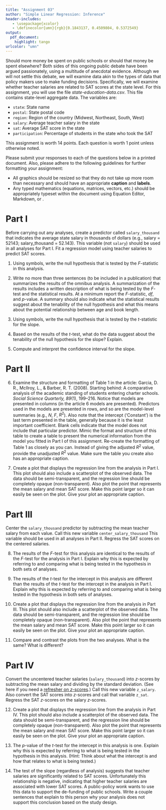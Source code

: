 ```yaml
---
title: "Assignment 03"
author: "Simple Linear Regression: Inference"
header-includes:
   - \usepackage{xcolor}
   - \definecolor{umn}{rgb}{0.1843137, 0.4509804, 0.5372549}
output: 
  pdf_document:
    highlight: tango
urlcolor: "umn"
---
```


Should more money be spent on public schools or should that money be spent elsewhere? Both sides of this ongoing public debate have been argued passionately, using a multitude of anecdotal evidence. Although we will not settle this debate, we will examine data akin to the types of data that policy makers use to make funding decisions. Specifically, we will examine whether teacher salaries are related to SAT scores at the state level. For this assignment, you will use the file *state-education-data.csv*. This file contains state-level aggregate data. The variables are:

- `state`: State name
- `postal`: State postal code
- `region`: Region of the country (Midwest, Northeast, South, West)
- `salary`: Average teacher salary in the state
- `sat`: Average SAT score in the state
- `participation`: Percentage of students in the state who took the SAT

This assignment is worth 14 points. Each question is worth 1 point unless otherwise noted. 

Please submit your responses to each of the questions below in a printed document. Also, please adhere to the following guidelines for further formatting your assignment: 

- All graphics should be resized so that they do not take up more room than necessary and should have an appropriate **caption** and **labels**. 
- Any typed mathematics (equations, matrices, vectors, etc.) should be appropriately typeset within the document using Equation Editor, Markdown, or \LaTeX. 

\rule{0.5\linewidth}{\linethickness}

# Part I

Before carrying out any analyses, create a predictor called `salary_thousand` that indicates the average state salary in thousands of dollars (e.g., salary = 52143; salary_thousand = 52.143). This variable (not `salary`) should be used in all analyses for Part I. Fit a regression model using teacher salaries to predict SAT scores.

1. Using symbols, write the null hypothesis that is tested by the *F*-statistic in this analysis.

2. Write no more than three sentences (to be included in a publication) that summarizes the results of the omnibus analysis. A summarization of the results includes a written description of what is being tested by the *F*-test and the statistical results. At a minimum report the *F*-statistic, *df*, and *p*-value. A summary should also indicate what the statistical results suggest about the tenability of the null hypothesis and what this means about the potential relationship between age and book length.

3. Using symbols, write the null hypothesis that is tested by the *t*-statistic for the slope.

4. Based on the results of the *t*-test, what do the data suggest about the tenability of the null hypothesis for the slope? Explain.

5. Compute and interpret the confidence interval for the slope.

\newpage

# Part II

6. Examine the structure and formatting of Table 1 in the article: Garcia, D. R., McIlroy, L., \& Barber, R. T. (2008). Starting behind: A comparative analysis of the academic standing of students entering charter schools. *Social Science Quarterly, 89*(1), 199--216. Notice that models are presented in columns (in the article 6 models are presented). Predictors used in the models are presented in rows, and so are the model-level summaries (e.g., $N$, $F$, $R^2$). Also note that the intercept ('Constant') is the last term presented in the table, generally because it is the least important coefficient. Blank cells indicate that the model does not include that particular predictor. Mimic the format and structure of this table to create a table to present the numerical information from the model you fitted in Part I of this assignment. Re-create the formatting of Table 1 as closely as you can. Instead of giving the adjusted $R^2$ value, provide the unadjusted $R^2$ value. Make sure the table you create also has an appropriate caption.

7. Create a plot that displays the regression line from the analysis in Part I. This plot should also include a scatterplot of the observed data. The data should be semi-transparent, and the regression line should be completely opaque (non-transparent). Also plot the point that represents the mean salary and mean SAT score. Make this point larger so it can easily be seen on the plot. Give your plot an appropriate caption.

# Part III

Center the `salary_thousand` predictor by subtracting the mean teacher salary from each value. Call this new variable `center_salary_thousand` This variable should be used in all analyses in Part II. Regress the SAT scores on the centered salaries.

8. The results of the *F*-test for this analysis are identical to the results of the *F*-test for the analysis in Part I. Explain why this is expected by referring to and comparing what is being tested in the hypothesis in both sets of analyses.

9. The results of the *t*-test for the intercept in this analysis are different than the results of the *t*-test for the intercept in the analysis in Part I. Explain why this is expected by referring to and comparing what is being tested in the hypothesis in both sets of analyses.

10. Create a plot that displays the regression line from the analysis in Part III. This plot should also include a scatterplot of the observed data. The data should be semi-transparent, and the regression line should be completely opaque (non-transparent). Also plot the point that represents the mean salary and mean SAT score. Make this point larger so it can easily be seen on the plot. Give your plot an appropriate caption.

11. Compare and contrast the plots from the two analyses. What is the same? What is different?

\newpage

# Part IV

Convert the uncentered teacher salaries (`salary_thousand`) into *z*-scores by subtracting the mean salary and dividing by the standard deviation. (See here if you need a [refresher on *z*-scores](https://www.khanacademy.org/math/statistics-probability/modeling-distributions-of-data/z-scores/a/z-scores-review).) Call this new variable `z_salary`. Also convert the SAT scores into *z*-scores and call that variable `z_sat`. Regress the SAT *z*-scores on the salary *z*-scores.

12. Create a plot that displays the regression line from the analysis in Part IV. This plot should also include a scatterplot of the observed data. The data should be semi-transparent, and the regression line should be completely opaque (non-transparent). Also plot the point that represents the mean salary and mean SAT score. Make this point larger so it can easily be seen on the plot. Give your plot an appropriate caption.

13. The *p*-value of the *t*-test for the intercept in this analysis is one. Explain why this is expected by referring to what is being tested in the hypothesis in this analysis. (Hint: Think about what the intercept is and how that relates to what is being tested.)

14. The test of the slope (regardless of analysis) suggests that teacher salaries are significantly related to SAT scores. Unfortunately this relationship is negative, indicating that higher teacher salaries are associated with lower SAT scores. A public-policy wonk wants to use this data to support the de-funding of public schools. Write a couple sentences that explain to this person why your analysis does not support this conclusion based on the study design.
